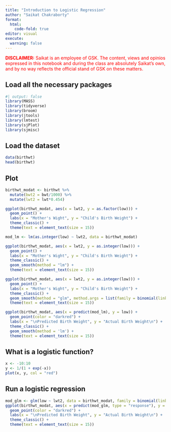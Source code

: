 ```yaml
---
title: "Introduction to Logistic Regression"
author: "Saikat Chakraborty"
format:
  html:
    code-fold: true
editor: visual
execute:
  warning: false
---
```


[**DISCLAIMER:**]{style="color:red;"} [Saikat is an employee of GSK. The content, views and opinios expressed in this notebook and during the class are absolutely Saikat's own, and by no way reflects the official stand of GSK on these matters.]{style="color:red;"}

## Load all the necessary packages

```r
#| output: false
library(MASS)
library(tidyverse)
library(broom)
library(jtools)
library(lmtest)
library(sjPlot)
library(sjmisc)
```

## Load the dataset

```r
data(birthwt)
head(birthwt)
```
## Plot

```r
birthwt_modat <- birthwt %>%
  mutate(bwt2 = bwt/1000) %>%
  mutate(lwt2 = lwt*0.454)

ggplot(birthwt_modat, aes(x = lwt2, y = as.factor(low))) +
  geom_point() +
  labs(x = "Mother's Wight", y = "Child's Birth Weight") +
  theme_classic() +
  theme(text = element_text(size = 15))
```

```r

mod_lm <- lm(as.integer(low) ~ lwt2, data = birthwt_modat)

ggplot(birthwt_modat, aes(x = lwt2, y = as.integer(low))) +
  geom_point() +
  labs(x = "Mother's Wight", y = "Child's Birth Weight") +
  theme_classic() +
  geom_smooth(method = "lm") +
  theme(text = element_text(size = 15))

ggplot(birthwt_modat, aes(x = lwt2, y = as.integer(low))) +
  geom_point() +
  labs(x = "Mother's Wight", y = "Child's Birth Weight") +
  theme_classic() +
  geom_smooth(method = "glm", method.args = list(family = binomial(link = "logit"))) +
  theme(text = element_text(size = 15))
```

```r
ggplot(birthwt_modat, aes(x = predict(mod_lm), y = low)) +
  geom_point(color = "darkred") +
  labs(x = "\nPredicted Birth Weight", y = "Actual Birth Weight\n") +
  theme_classic() +
  geom_smooth(method = 'lm') +
  theme(text = element_text(size = 15)) 
```
## What is a logistic function?

```r
x <- -10:10
y <- 1/(1 + exp(-x))
plot(x, y, col = "red")

```


## Run a logistic regression

```r
mod_glm <- glm(low ~ lwt2, data = birthwt_modat, family = binomial(link = "logit"))
ggplot(birthwt_modat, aes(x = predict(mod_glm, type = "response"), y = low)) +
  geom_point(color = "darkred") +
  labs(x = "\nPredicted Birth Weight", y = "Actual Birth Weight\n") +
  theme_classic() +
  theme(text = element_text(size = 15))


```